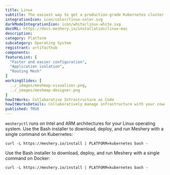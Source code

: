 ```yaml
---
title: Linux
subtitle: The easiest way to get a production-grade Kubernetes cluster up and running
integrationIcon: icon/color/linux-color.svg
darkModeIntegrationIcon: icon/white/linux-white.svg
docURL: https://docs.meshery.io/installation/linux-mac
description: 
category: Platform
subcategory: Operating System
registrant: artifacthub
components: 
featureList: [
  "Faster and easier configuration",
  "Application isolation",
  "Routing Mesh"
]
workingSlides: [
  ../_images/meshmap-visualizer.png,
  ../_images/meshmap-designer.png
]
howItWorks: Collaborative Infrastructure as Code
howItWorksDetails: Collaboratively manage infrastructure with your coworkers synchronously sharing the same designs.
published: TRUE
---
```

<p>

</p>
<p>
    <code>mesheryctl</code> runs on Intel and ARM architectures for your Linux operating system. Use the Bash installer to download, deploy, and run Meshery with a single command on Kubernetes: <pre><code>curl -L https://meshery.io/install | PLATFORM=kubernetes bash -</code></pre>
</p>
<p>
    Use the Bash installer to download, deploy, and run Meshery with a single command on Docker: <pre><code>curl -L https://meshery.io/install | PLATFORM=kubernetes bash -</code></pre>
</p>
